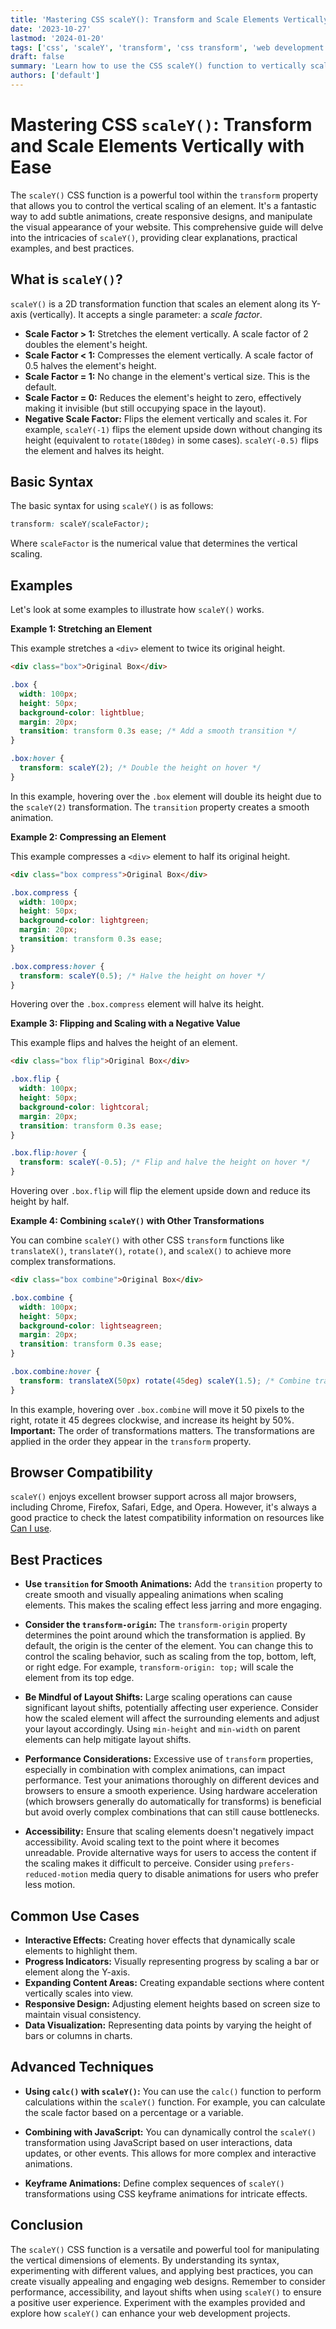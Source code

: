 ```yaml
---
title: 'Mastering CSS scaleY(): Transform and Scale Elements Vertically with Ease'
date: '2023-10-27'
lastmod: '2024-01-20'
tags: ['css', 'scaleY', 'transform', 'css transform', 'web development', 'front-end development', 'css animation', 'responsive design']
draft: false
summary: 'Learn how to use the CSS scaleY() function to vertically scale elements, creating dynamic and engaging web designs. Explore practical examples and best practices for effective implementation.'
authors: ['default']
---
```


# Mastering CSS `scaleY()`: Transform and Scale Elements Vertically with Ease

The `scaleY()` CSS function is a powerful tool within the `transform` property that allows you to control the vertical scaling of an element.  It's a fantastic way to add subtle animations, create responsive designs, and manipulate the visual appearance of your website. This comprehensive guide will delve into the intricacies of `scaleY()`, providing clear explanations, practical examples, and best practices.

## What is `scaleY()`?

`scaleY()` is a 2D transformation function that scales an element along its Y-axis (vertically).  It accepts a single parameter: a *scale factor*.

*   **Scale Factor > 1:**  Stretches the element vertically. A scale factor of 2 doubles the element's height.
*   **Scale Factor < 1:**  Compresses the element vertically. A scale factor of 0.5 halves the element's height.
*   **Scale Factor = 1:**  No change in the element's vertical size. This is the default.
*   **Scale Factor = 0:**  Reduces the element's height to zero, effectively making it invisible (but still occupying space in the layout).
*   **Negative Scale Factor:** Flips the element vertically and scales it. For example, `scaleY(-1)` flips the element upside down without changing its height (equivalent to `rotate(180deg)` in some cases).  `scaleY(-0.5)` flips the element and halves its height.

## Basic Syntax

The basic syntax for using `scaleY()` is as follows:

```css
transform: scaleY(scaleFactor);
```

Where `scaleFactor` is the numerical value that determines the vertical scaling.

## Examples

Let's look at some examples to illustrate how `scaleY()` works.

**Example 1:  Stretching an Element**

This example stretches a `<div>` element to twice its original height.

```html
<div class="box">Original Box</div>
```

```css
.box {
  width: 100px;
  height: 50px;
  background-color: lightblue;
  margin: 20px;
  transition: transform 0.3s ease; /* Add a smooth transition */
}

.box:hover {
  transform: scaleY(2); /* Double the height on hover */
}
```

In this example, hovering over the `.box` element will double its height due to the `scaleY(2)` transformation. The `transition` property creates a smooth animation.

**Example 2: Compressing an Element**

This example compresses a `<div>` element to half its original height.

```html
<div class="box compress">Original Box</div>
```

```css
.box.compress {
  width: 100px;
  height: 50px;
  background-color: lightgreen;
  margin: 20px;
  transition: transform 0.3s ease;
}

.box.compress:hover {
  transform: scaleY(0.5); /* Halve the height on hover */
}
```

Hovering over the `.box.compress` element will halve its height.

**Example 3: Flipping and Scaling with a Negative Value**

This example flips and halves the height of an element.

```html
<div class="box flip">Original Box</div>
```

```css
.box.flip {
  width: 100px;
  height: 50px;
  background-color: lightcoral;
  margin: 20px;
  transition: transform 0.3s ease;
}

.box.flip:hover {
  transform: scaleY(-0.5); /* Flip and halve the height on hover */
}
```

Hovering over `.box.flip` will flip the element upside down and reduce its height by half.

**Example 4:  Combining `scaleY()` with Other Transformations**

You can combine `scaleY()` with other CSS `transform` functions like `translateX()`, `translateY()`, `rotate()`, and `scaleX()` to achieve more complex transformations.

```html
<div class="box combine">Original Box</div>
```

```css
.box.combine {
  width: 100px;
  height: 50px;
  background-color: lightseagreen;
  margin: 20px;
  transition: transform 0.3s ease;
}

.box.combine:hover {
  transform: translateX(50px) rotate(45deg) scaleY(1.5); /* Combine transformations */
}
```

In this example, hovering over `.box.combine` will move it 50 pixels to the right, rotate it 45 degrees clockwise, and increase its height by 50%.  **Important:** The order of transformations matters.  The transformations are applied in the order they appear in the `transform` property.

## Browser Compatibility

`scaleY()` enjoys excellent browser support across all major browsers, including Chrome, Firefox, Safari, Edge, and Opera.  However, it's always a good practice to check the latest compatibility information on resources like [Can I use](https://caniuse.com/).

## Best Practices

*   **Use `transition` for Smooth Animations:** Add the `transition` property to create smooth and visually appealing animations when scaling elements. This makes the scaling effect less jarring and more engaging.

*   **Consider the `transform-origin`:** The `transform-origin` property determines the point around which the transformation is applied.  By default, the origin is the center of the element.  You can change this to control the scaling behavior, such as scaling from the top, bottom, left, or right edge. For example, `transform-origin: top;` will scale the element from its top edge.

*   **Be Mindful of Layout Shifts:** Large scaling operations can cause significant layout shifts, potentially affecting user experience. Consider how the scaled element will affect the surrounding elements and adjust your layout accordingly.  Using `min-height` and `min-width` on parent elements can help mitigate layout shifts.

*   **Performance Considerations:** Excessive use of `transform` properties, especially in combination with complex animations, can impact performance.  Test your animations thoroughly on different devices and browsers to ensure a smooth experience.  Using hardware acceleration (which browsers generally do automatically for transforms) is beneficial but avoid overly complex combinations that can still cause bottlenecks.

*   **Accessibility:**  Ensure that scaling elements doesn't negatively impact accessibility.  Avoid scaling text to the point where it becomes unreadable.  Provide alternative ways for users to access the content if the scaling makes it difficult to perceive.  Consider using `prefers-reduced-motion` media query to disable animations for users who prefer less motion.

## Common Use Cases

*   **Interactive Effects:**  Creating hover effects that dynamically scale elements to highlight them.
*   **Progress Indicators:**  Visually representing progress by scaling a bar or element along the Y-axis.
*   **Expanding Content Areas:**  Creating expandable sections where content vertically scales into view.
*   **Responsive Design:**  Adjusting element heights based on screen size to maintain visual consistency.
*   **Data Visualization:** Representing data points by varying the height of bars or columns in charts.

## Advanced Techniques

*   **Using `calc()` with `scaleY()`:** You can use the `calc()` function to perform calculations within the `scaleY()` function. For example, you can calculate the scale factor based on a percentage or a variable.

*   **Combining with JavaScript:**  You can dynamically control the `scaleY()` transformation using JavaScript based on user interactions, data updates, or other events.  This allows for more complex and interactive animations.

*   **Keyframe Animations:** Define complex sequences of `scaleY()` transformations using CSS keyframe animations for intricate effects.

## Conclusion

The `scaleY()` CSS function is a versatile and powerful tool for manipulating the vertical dimensions of elements. By understanding its syntax, experimenting with different values, and applying best practices, you can create visually appealing and engaging web designs. Remember to consider performance, accessibility, and layout shifts when using `scaleY()` to ensure a positive user experience.  Experiment with the examples provided and explore how `scaleY()` can enhance your web development projects.